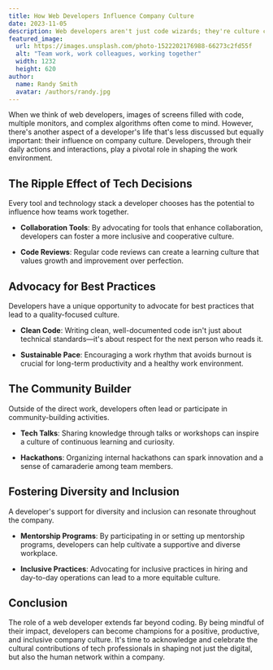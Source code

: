 ```yaml
---
title: How Web Developers Influence Company Culture
date: 2023-11-05
description: Web developers aren't just code wizards; they're culture cultivators. Explore how the keystrokes of a developer can shape the ethos of a workspace.
featured_image:
  url: https://images.unsplash.com/photo-1522202176988-66273c2fd55f
  alt: "Team work, work colleagues, working together"
  width: 1232
  height: 620
author:
  name: Randy Smith
  avatar: /authors/randy.jpg
---
```


When we think of web developers, images of screens filled with code, multiple monitors, and complex algorithms often come to mind. However, there's another aspect of a developer's life that's less discussed but equally important: their influence on company culture. Developers, through their daily actions and interactions, play a pivotal role in shaping the work environment.

## The Ripple Effect of Tech Decisions

Every tool and technology stack a developer chooses has the potential to influence how teams work together.

- **Collaboration Tools**: By advocating for tools that enhance collaboration, developers can foster a more inclusive and cooperative culture.

- **Code Reviews**: Regular code reviews can create a learning culture that values growth and improvement over perfection.

## Advocacy for Best Practices

Developers have a unique opportunity to advocate for best practices that lead to a quality-focused culture.

- **Clean Code**: Writing clean, well-documented code isn't just about technical standards—it's about respect for the next person who reads it.

- **Sustainable Pace**: Encouraging a work rhythm that avoids burnout is crucial for long-term productivity and a healthy work environment.

## The Community Builder

Outside of the direct work, developers often lead or participate in community-building activities.

- **Tech Talks**: Sharing knowledge through talks or workshops can inspire a culture of continuous learning and curiosity.

- **Hackathons**: Organizing internal hackathons can spark innovation and a sense of camaraderie among team members.

## Fostering Diversity and Inclusion

A developer's support for diversity and inclusion can resonate throughout the company.

- **Mentorship Programs**: By participating in or setting up mentorship programs, developers can help cultivate a supportive and diverse workplace.

- **Inclusive Practices**: Advocating for inclusive practices in hiring and day-to-day operations can lead to a more equitable culture.

## Conclusion

The role of a web developer extends far beyond coding. By being mindful of their impact, developers can become champions for a positive, productive, and inclusive company culture. It's time to acknowledge and celebrate the cultural contributions of tech professionals in shaping not just the digital, but also the human network within a company.
